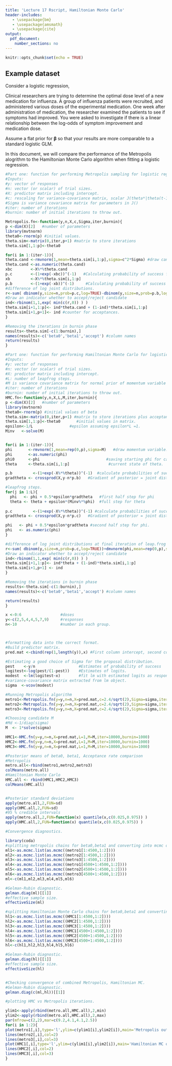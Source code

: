 ---
title: 'Lecture 17 Rscript, Hamiltonian Monte Carlo'
header-includes:
   - \usepackage{bm}
   - \usepackage{amsmath}
   - \usepackage{cite}
output: 
  pdf_document:
    number_sections: no
---

```{r setup, include=FALSE}
knitr::opts_chunk$set(echo = TRUE)
```


\vspace{5 mm}


## Example dataset

Consider a logistic regression, 
\begin{eqnarray}
{ y}_i &\sim& \text{Bin}({ n}_i,{ p}_i) \nonumber \\
\log({ p}_i/(1-{ p}_i)) &=& {\bf x}_i'\bm \beta. \nonumber 
\end{eqnarray}


Clinical researchers are trying to determine the optimal dose level of a new medication for influenza. A group of influenza patients were recruited, and administered various doses of the experimental medication. One week after administration of medication, the researcher examined the patients to see if symptoms had improved. You were asked to investigate if there is a linear relationship between the log-odds of symptom improvement and medication dose.    


Assume a flat prior for $\bm \beta$ so that your results are more comparable to a standard logistic GLM.

\begin{table}[ht]
\centering
\begin{tabular}{|r|ccccccc|}\hline
& \multicolumn{7}{c|}{Dosage: $x$} \\
  $y_i$ & $0$ & $1$ & $2$ & $3$ & $4$ & $5$ & $6$ \\ 
  \hline
No improvement: 0&  8 & 5 &  6 &  6 & 3 & 5 & 1     \\ 
Improvement: 1 &    2 & 5 &  4 &  4 & 7 & 5 & 9      \\ 
   \hline
\end{tabular}
\end{table}

\subsection{Methods to consider}

In this document, we will compare the performance of the Metropolis alogrithm to the Hamiltonian Monte Carlo algorithm when fitting a logistic regression.

\paragraph{Function one: Metropolis algorithm for fitting logistic regression}

```{r}
#Part one: function for performing Metropolis sampling for logistic regression normal random walk.
#Inputs:
#y: vector of responses
#n: vector (or scalar) of trial sizes. 
#X: predictor matrix including intercept.
#c: rescaling for variance-covariance matrix, scalar J(theta*|theta(t-1)) = N(theta(t-1), c^2*Sigma)
#Sigma is variance covariance matrix for parameters in J()
#iter: number of iterations
#burnin: number of initial iterations to throw out.

Metropolis.fn<-function(y,n,X,c,Sigma,iter,burnin){ 
p <-dim(X)[2]   #number of parameters
library(mvtnorm)
theta0<-rnorm(p) #initial values.
theta.sim<-matrix(0,iter,p+1) #matrix to store iterations
theta.sim[1,1:p]<-theta0   

for(i in 1:(iter-1)){
theta.cand <-rmvnorm(1,mean=theta.sim[i,1:p],sigma=c^2*Sigma) #draw candidate (jointly)
theta.cand <-as.numeric(theta.cand)  
xbc        <-X%*%theta.cand      
p.c        <-(1+exp(-xbc))^(-1)   #Calculating probability of success for candidates.
xb         <-X%*%theta.sim[i,1:p]
p.b        <-(1+exp(-xb))^(-1)     #Calculating probability of success for theta(t-1). 
#difference of log joint distributions.
r<-sum( dbinom(y,size=n,prob=p.c,log=TRUE)-dbinom(y,size=n,prob=p.b,log=TRUE) )
#Draw an indicator whether to accept/reject candidate
ind<-rbinom(1,1,exp( min(c(r,0)) ) )
theta.sim[i+1,1:p]<- ind*theta.cand + (1-ind)*theta.sim[i,1:p]
theta.sim[i+1,p+1]<- ind #counter for acceptances.
}

#Removing the iterations in burnin phase
results<-theta.sim[-c(1:burnin),]
names(results)<-c('beta0','beta1','accept') #column names
return(results)
}


```


\paragraph{Function two: Hamiltonian Monte Carlo algorithm for fitting logistic regression}

```{r}
#Part one: function for performing Hamiltonian Monte Carlo for logistic regression.
#Inputs:
#y: vector of responses
#n: vector (or scalar) of trial sizes. 
#X: predictor matrix including intercept.
#L: number of leapfrog steps.
#M is variance covariance matrix for normal prior of momentum variable \phi. Ideally diagonal.
#iter: number of iterations
#burnin: number of initial iterations to throw out.
HMC.fn<-function(y,n,X,L,M,iter,burnin){ 
p <-dim(X)[2]   #number of parameters
library(mvtnorm)
theta0<-rnorm(p) #initial values of beta
theta.sim<-matrix(0,iter,p+1) #matrix to store iterations plus acceptance.
theta.sim[1,1:p]<-theta0       #initial values in matrix.
epsilon<-1/L                #epsilon assuming epsilon*L =1.
Minv   <-solve(M)


for(i in 1:(iter-1)){
phi       <-rmvnorm(1,mean=rep(0,p),sigma=M)   #draw momentum variable.
phi       <-as.numeric(phi)
phi0      <-phi                             #saving starting phi for calculation of r. 
theta     <-theta.sim[i,1:p]                 #current state of theta.  

p.b         <-(1+exp(-X%*%theta))^(-1)  #calculate probabilities of success at current state.
gradtheta <- crossprod(X,y-n*p.b)   #Gradient of posterior = joint distribution with respect to theta.

#leapfrog steps.
for(j in 1:L){
  phi   <- phi + 0.5*epsilon*gradtheta   #first half step for phi
  theta <- theta + epsilon*(Minv%*%phi)  #full step for theta
  
p.c         <-(1+exp(-X%*%theta))^(-1) #calculate probabilities of success at candidate (sub) state.
gradtheta <- crossprod(X,y-n*p.c)   #Gradient of posterior = joint distribution with respect to theta.

phi   <- phi + 0.5*epsilon*gradtheta #second half step for phi.
phi   <- as.numeric(phi)
}

#difference of log joint distributions at final iteration of leap.frog vs current state.
r<-sum( dbinom(y,size=n,prob=p.c,log=TRUE))+dmvnorm(phi,mean=rep(0,p),sigma=M,log=TRUE)-sum(dbinom(y,size=n,prob=p.b,log=TRUE) )-dmvnorm(phi0,mean=rep(0,p),sigma=M,log=TRUE)
#Draw an indicator whether to accept/reject candidate
ind<-rbinom(1,1,exp( min(c(r,0)) ) )
theta.sim[i+1,1:p]<- ind*theta + (1-ind)*theta.sim[i,1:p]
theta.sim[i+1,p+1] <- ind
}

#Removing the iterations in burnin phase
results<-theta.sim[-c(1:burnin),]
names(results)<-c('beta0','beta1','accept') #column names

return(results)
}
```


\paragraph{Formatting the data and running the code}
```{r, fig1, fig.height=10, fig.width=10}
x <-0:6                 #doses
y<-c(2,5,4,4,5,7,9)     #responses
n<-10                   #number in each group.



#formatting data into the correct format. 
#Build predictor matrix.
pred.mat <-cbind(rep(1,length(y)),x) #First column intercept, second column dose levels

#Estimating a good choice of Sigma for the proposal distribution.
pest    <-y/n                   #Estimates of probability of success
logitest<-log(pest/(1-pest))    #Estimates of logits.
modest  <-lm(logitest~x)        #fit lm with estimated logits as response.
#variance-covariance matrix extracted from lm object.
sigma  <-vcov(modest)

#Running Metropolis algorithm
metro1<-Metropolis.fn(y=y,n=n,X=pred.mat,c=2.4/sqrt(2),Sigma=sigma,iter=10000,burnin=1000)
metro2<-Metropolis.fn(y=y,n=n,X=pred.mat,c=2.4/sqrt(2),Sigma=sigma,iter=10000,burnin=1000)
metro3<-Metropolis.fn(y=y,n=n,X=pred.mat,c=2.4/sqrt(2),Sigma=sigma,iter=10000,burnin=1000)

#Choosing candidate M
#Md <-1/diag(sigma)
M  <- 1*solve(sigma)

HMC1<-HMC.fn(y=y,n=n,X=pred.mat,L=1,M=M,iter=10000,burnin=1000)
HMC2<-HMC.fn(y=y,n=n,X=pred.mat,L=1,M=M,iter=10000,burnin=1000)
HMC3<-HMC.fn(y=y,n=n,X=pred.mat,L=1,M=M,iter=10000,burnin=1000)

#Posterior means of beta0, beta1, Acceptance rate comparison
#Metropolis
metro.all<-rbind(metro1,metro2,metro3)
colMeans(metro.all)
#Hamiltonian Monte Carlo
HMC.all <- rbind(HMC1,HMC2,HMC3)
colMeans(HMC.all)


#Posterior standard deviations
apply(metro.all,2,FUN=sd)
apply(HMC.all,2,FUN=sd)
#95 % credible intervals  
apply(metro.all,2,FUN=function(x) quantile(x,c(0.025,0.975)) )
apply(HMC.all,2,FUN=function(x) quantile(x,c(0.025,0.975)) )

#Convergence diagnostics.

library(coda)
#splitting metropolis chains for beta0,beta1 and converting into mcmc objects.
ml1<-as.mcmc.list(as.mcmc((metro1[1:4500,1:2])))
ml2<-as.mcmc.list(as.mcmc((metro2[1:4500,1:2])))
ml3<-as.mcmc.list(as.mcmc((metro3[1:4500,1:2])))
ml4<-as.mcmc.list(as.mcmc((metro1[4500+1:4500,1:2])))
ml5<-as.mcmc.list(as.mcmc((metro2[4500+1:4500,1:2])))
ml6<-as.mcmc.list(as.mcmc((metro3[4500+1:4500,1:2])))
ml<-c(ml1,ml2,ml3,ml4,ml5,ml6)

#Gelman-Rubin diagnostic.
gelman.diag(ml)[[1]]
#effective sample size.
effectiveSize(ml)

#splitting Hamiltonian Monte Carlo chains for beta0,beta1 and converting into mcmc objects.
hl1<-as.mcmc.list(as.mcmc((HMC1[1:4500,1:2])))
hl2<-as.mcmc.list(as.mcmc((HMC2[1:4500,1:2])))
hl3<-as.mcmc.list(as.mcmc((HMC3[1:4500,1:2])))
hl4<-as.mcmc.list(as.mcmc((HMC1[4500+1:4500,1:2])))
hl5<-as.mcmc.list(as.mcmc((HMC2[4500+1:4500,1:2])))
hl6<-as.mcmc.list(as.mcmc((HMC3[4500+1:4500,1:2])))
hl<-c(hl1,hl2,hl3,hl4,hl5,hl6)

#Gelman-Rubin diagnostic.
gelman.diag(hl)[[1]]
#effective sample size.
effectiveSize(hl)


#Checking convergence of combined Metropolis, Hamiltonian MC.
#Gelman-Rubin diagnostic.
gelman.diag(c(ml,hl))[[1]]

#plotting HMC vs Metropolis iterations.

ylim1<-apply(rbind(metro.all,HMC.all),2,min)
ylim2<-apply(rbind(metro.all,HMC.all),2,max)
par(mfrow=c(2,2),mar=c(9.2,4.1,4.1,2.5))
for(i in 1:2){
plot(metro1[,i],type='l',ylim=c(ylim1[i],ylim2[i]),main='Metropolis output',xlab='Iteration',ylab=bquote( beta[.(i-1)] ),cex.lab=1.5)
lines(metro2[,i],col=2)
lines(metro3[,i],col=3)
plot(HMC1[,i],type='l',ylim=c(ylim1[i],ylim2[i]),main='Hamiltonian MC output',xlab='Iteration',ylab=bquote( beta[.(i-1)] ),cex.lab=1.5)
lines(HMC2[,i],col=2)
lines(HMC3[,i],col=3)
}
```

